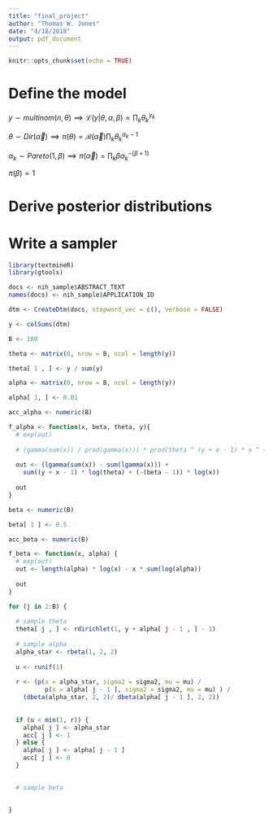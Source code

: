 ```yaml
---
title: "final_project"
author: "Thomas W. Jones"
date: "4/18/2018"
output: pdf_document
---
```


```r
knitr::opts_chunk$set(echo = TRUE)
```

# Define the model

$y \sim multinom(n,\theta) \implies \mathcal{L}(y|\theta,\alpha,\beta) \propto \prod_k \theta_k^{y_k}$

$\theta \sim Dir(\vec{\alpha}) \implies \pi(\theta) = \mathcal{B}(\vec{\alpha})\prod_k \theta_k^{\alpha_k - 1}$

$\alpha_k \sim Pareto(1, \beta) \implies \pi(\vec{\alpha}) = \prod_k\beta\alpha_k^{-(\beta + 1)}$

$\pi(\beta) \propto 1$

# Derive posterior distributions

\begin{align}
  P(\theta,\alpha,\beta|y) 
    &\propto \left[\prod_k \theta_k^{y_k}\right] 
      \left[\mathcal{B}(\vec{\alpha})\prod_k \theta_k^{\alpha_k - 1}\right]
      \left[\prod_k\beta\alpha_k^{-(\beta + 1)}\right]\\
    &= \beta^K\mathcal{B}(\vec{\alpha})
      \prod_k\theta_k^{y_k+\alpha_k - 1}\alpha_k^{-(\beta + 1)}\\
  P(\theta|\alpha,\beta,y)
    &\propto \prod_k \theta_k^{y_k+\alpha_k - 1}\\
    &\implies \theta|\alpha,\beta,y \sim Dir(\vec{y} + \vec{\alpha})\\
  P(\alpha|\theta,\beta,y) 
    &\propto \mathcal{B}(\vec{\alpha})
      \prod_k \theta_k^{y_k+\alpha_k - 1}\alpha_k^{-(\beta + 1)}\\
    &\implies \text{unknown distribution}\\
  P(\beta|\theta,\alpha,y)
    &\propto \beta^K(\prod_k\alpha_k)^{-(\beta + 1)}\\
    &\propto \beta^K(\prod_k\alpha_k)^{-\beta}\\
    &\implies \text{unknown distribution}
\end{align}


# Write a sampler

```r

library(textmineR)
library(gtools)

docs <- nih_sample$ABSTRACT_TEXT
names(docs) <- nih_sample$APPLICATION_ID

dtm <- CreateDtm(docs, stopword_vec = c(), verbose = FALSE)

y <- colSums(dtm)

B <- 100

theta <- matrix(0, nrow = B, ncol = length(y))

theta[ 1 , ] <- y / sum(y)

alpha <- matrix(0, nrow = B, ncol = length(y))

alpha[ 1, ] <- 0.01

acc_alpha <- numeric(B)

f_alpha <- function(x, beta, theta, y){
  # exp(out)
  
  # (gamma(sum(x)) / prod(gamma(x))) * prod(theta ^ (y + x - 1) * x ^ (-(beta - 1)))
  
  out <- (lgamma(sum(x)) - sum(lgamma(x))) + 
    sum((y + x - 1) * log(theta) + (-(beta - 1)) * log(x))
  
  out
}

beta <- numeric(B)

beta[ 1 ] <- 0.5

acc_beta <- numeric(B)

f_beta <- function(x, alpha) {
  # exp(out)
  out <- length(alpha) * log(x) - x * sum(log(alpha))
  
  out
}

for (j in 2:B) {
  
  # sample theta
  theta[ j , ] <- rdirichlet(1, y + alpha[ j - 1 , ] - 1)
  
  # sample alpha
  alpha_star <- rbeta(1, 2, 2)
  
  u <- runif(1)
  
  r <- (p(x = alpha_star, sigma2 = sigma2, mu = mu) / 
          p(x = alpha[ j - 1 ], sigma2 = sigma2, mu = mu) ) /
    (dbeta(alpha_star, 2, 2)/ dbeta(alpha[ j - 1 ], 2, 2)) 
    
  
  if (u < min(1, r)) {
    alpha[ j ] <- alpha_star
    acc[ j ] <- 1
  } else {
    alpha[ j ] <- alpha[ j - 1 ]
    acc[ j ] <- 0
  }

  
  # sample beta
  
  
}



```


